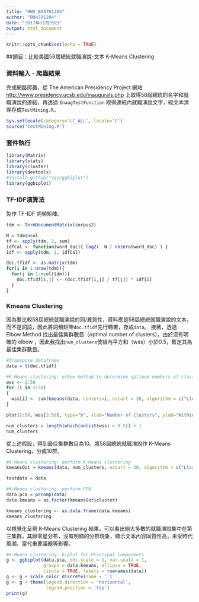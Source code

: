 ---
title: "HW5_B04701204"
author: "B04701204"
date: "2017年11月19日"
output: html_document
---

```{r setup, include=FALSE}
knitr::opts_chunk$set(echo = TRUE)
```

##題目：比較美國58屆總統就職演說-文本 K-Means Clustering

### 資料輸入 - 爬蟲結果

完成網路爬蟲，從 The American Presidency Project 網站 <http://www.presidency.ucsb.edu/inaugurals.php> 上取得58屆總統的名字和就職演說的連結，再透過 `InaugTestFunction` 取得連結內就職演說文字，經文本清理存成`TestMining.R`。

```{r source}
Sys.setlocale(category='LC_ALL', locale='C')
source("TextMining.R")
```

### 套件執行
```{r library}
library(Matrix)
library(stats)
library(cluster)
library(devtools)
#install_github("vqv/ggbiplot")
library(ggbiplot)
```

### TF-IDF演算法

製作 TF-IDF 詞頻矩陣。

```{r tfidf}
tdm <- TermDocumentMatrix(corpus2)

N = tdm$ncol
tf <- apply(tdm, 2, sum) 
idfCal <- function(word_doc){ log2(  N / nnzero(word_doc) ) }
idf <- apply(tdm, 1, idfCal)

doc.tfidf <- as.matrix(tdm)
for(i in 1:nrow(tdm)){
  for(j in 1:ncol(tdm)){
    doc.tfidf[i,j] <- (doc.tfidf[i,j] / tf[j]) * idf[i]
  }
}
```

### Kmeans Clustering

因為要比較58屆總統就職演說的同/異質性，資料應是58屆總統就職演說的文本，而不是詞語，因此將詞頻矩陣`doc.tfidf`先行轉置，存成`data`。
接著，透過 Elbow Method 找出最佳集群數目（optimal number of clusters）。由於沒有明確的 elbow ，因此我找出`num_clusters`使組內平方和（wss）小於0.5，暫定其為最佳集群數目。

```{r kmeans1}
#Transpose dataframe
data = t(doc.tfidf)

#K-Means clustering: elbow method to determine optimum numbers of clusters
wss <- 2:58
for (i in 2:58) 
{
  wss[i] <- sum(kmeans(data, centers=i, nstart = 20, algorithm = c("Lloyd"))$withinss)
}

plot(2:58, wss[2:58], type="b", xlab="Number of Clusters", ylab="Within groups sum of squares")

num_clusters = length(which(unlist(wss) > 0.5)) + 1
num_clusters
```

從上述假設，得到最佳集群數目為10。將58屆總統就職演說作 K-Means Clustering，分成10群。

```{r kmeans2}
#K-Means clustering: perform K-Means clustering
kmeansOut = kmeans(data, num_clusters, nstart = 20, algorithm = c("Lloyd")) 

testdata = data

#K-Means clustering: perform PCA
data.pca = prcomp(data)
data.kmeans = as.factor(kmeansOut$cluster)

kmeans_clustering <- as.data.frame(data.kmeans)
kmeans_clustering
```

以視覺化呈現 K-Means Clustering 結果。可以看出絕大多數的就職演說集中在第三集群，其餘零星分布，沒有明顯的分群現象，顯示文本內容同質性高，未受時代風潮、當代重要議題等影響。

```{r kmeans3}
#K-Means clustering: biplot for Principal Components
g <- ggbiplot(data.pca, obs.scale = 1, var.scale = 1, 
              groups = data.kmeans, ellipse = TRUE, 
              circle = TRUE, labels = rownames(data))
g <- g + scale_color_discrete(name = '')
g <- g + theme(legend.direction = 'horizontal', 
               legend.position = 'top')
print(g)
```
